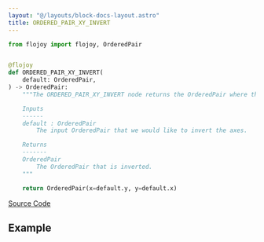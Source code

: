 ```yaml
---
layout: "@/layouts/block-docs-layout.astro"
title: ORDERED_PAIR_XY_INVERT
---
```



<PythonDocsDisplay docstring={docstring} />

```python
from flojoy import flojoy, OrderedPair


@flojoy
def ORDERED_PAIR_XY_INVERT(
    default: OrderedPair,
) -> OrderedPair:
    """The ORDERED_PAIR_XY_INVERT node returns the OrderedPair where the axes are inverted.

    Inputs
    ------
    default : OrderedPair
        The input OrderedPair that we would like to invert the axes.

    Returns
    -------
    OrderedPair
        The OrderedPair that is inverted.
    """

    return OrderedPair(x=default.y, y=default.x)

```

[Source Code](https://github.com/flojoy-ai/blocks/blob/main/blocks/TRANSFORMERS/ORDERED_PAIR_MANIPULATION/ORDERED_PAIR_XY_INVERT/ORDERED_PAIR_XY_INVERT.py)

## Example
